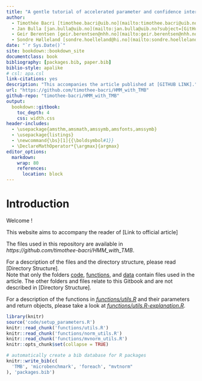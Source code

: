 ```yaml
--- 
title: "A gentle tutorial of accelerated parameter and confidence interval estimation for Hidden Markov Models using Template Model Builder"
author:
  - Timothée Bacri [timothee.bacri@uib.no](mailto:timothee.bacri@uib.no?subject=[GitHub%20TMB%20HMM])
  - Jan Bulla [jan.bulla@uib.no](mailto:jan.bulla@uib.no?subject=[GitHub%20TMB%20HMM])
  - Geir Berentsen [geir.berentsen@nhh.no](mailto:geir.berentsen@nhh.no?subject=[GitHub%20TMB%20HMM])
  - Sondre Hølleland [sondre.hoelleland@hi.no](mailto:sondre.hoelleland@hi.no?subject=[GitHub%20TMB%20HMM])
date: "`r Sys.Date()`"
site: bookdown::bookdown_site
documentclass: book
bibliography: [packages.bib, paper.bib]
biblio-style: apalike
# csl: apa.csl
link-citations: yes
description: "This accompanies the article published at [GITHUB LINK]."
url: "https://github.com/timothee-bacri/HMM_with_TMB"
github-repo: "timothee-bacri/HMM_with_TMB"
output:
  bookdown::gitbook:
    toc_depth: 4
    css: width.css
header-includes:
  - \usepackage{amsthm,amsmath,amssymb,amsfonts,amssymb}
  - \usepackage{listings}
  - \newcommand{\bs}[1]{{\boldsymbol#1}}
  - \DeclareMathOperator*{\argmax}{argmax}
editor_options:
  markdown:
    wrap: 80
    references: 
      location: block
---
```


# Introduction
<!-- COMPILE WITH bookdown::render_book("index.Rmd") -->
Welcome !

This website aims to accompany the reader of [Link to official article]

The files used in this repository are available in *https://github.com/timothee-bacri/HMM_with_TMB*.

For a description of the files and the directory structure, please read [Directory Structure].\
Note that only the folders [code](#code), [functions](#functions), and [data](#data) contain files used in the article.
The other folders and files relate to this Gitbook and are not described in [Directory Structure].

For a description of the functions in *[functions/utils.R](#utils.R)* and their parameters and return objects, please take a look at *[functions/utils.R-explanation.R](#utils.R-explanation.R)*.

```r
library(knitr)
source('code/setup_parameters.R')
knitr::read_chunk('functions/utils.R')
knitr::read_chunk('functions/norm_utils.R')
knitr::read_chunk('functions/mvnorm_utils.R')
knitr::opts_chunk$set(collapse = TRUE)
```

```r
# automatically create a bib database for R packages
knitr::write_bib(c(
  'TMB', 'microbenchmark', 'foreach', "mvtnorm"
), 'packages.bib')
```

<!-- # License {-} -->
<!-- This project is licensed under the xxxx License - see [LICENSE.md](LICENSE.md) for details. -->
